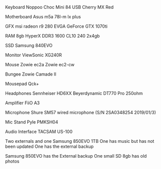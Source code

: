 Keyboard
Noppoo Choc Mini 84 USB Cherry MX Red

Motherboard
Asus m5a 78l-m lx plus

GFX
msi radeon r9 280
EVGA GeForce GTX 1070ti

RAM
8gb HyperX DDR3 1600 CL10 240 2x4gb

SSD
Samsung 840EVO

Monitor
ViewSonic XG240R

Mouse
Zowie ec2a
Zowie ec2-cw

Bungee
Zowie Camade II

Mousepad
Qck+

Headphones
Sennheiser HD6XX
Beyerdynamic DT770 Pro 250ohm

Amplifier
FiiO A3

Microphone
Shure SM57 wired microphone (S/N 2SA0348254 2019/01/3)

Mic Stand
Pyle PMKSH04

Audio Interface
TACSAM US-100

Two externals and one Samsung 850EVO 1TB
One has music but has not been updated
One has the external backup

Samsung 850EVO has the External backup
One small SD 8gb has old photos